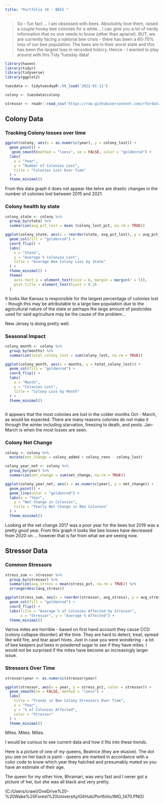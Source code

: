 ```yaml
---
title: "Portfolio 10 - BEES "
---
```


> So - fun fact ... I am obsessed with bees. Absolutely love them, raised a couple honey bee colonies for a while... I can give you a lot of nerdy information that no one needs to know (other than apiarist). BUT, we are currently facing a national bee crisis - there has been a 60-70% loss of our bee population. The bees are in their worst state and this has been the largest loss in recorded history. Hence - I wanted to play around with this Tidy Tuesday data!


```r
library(haven)
library(tidyr)
library(tidyverse)
library(ggplot2)
```

```r

tuesdata <- tidytuesdayR::tt_load('2022-01-11')

colony <- tuesdata$colony

```

```r
stressor <- readr::read_csv('https://raw.githubusercontent.com/rfordatascience/tidytuesday/main/data/2022/2022-01-11/stressor.csv')

```
## Colony Data 

### Tracking Colony losses over time 

```r
ggplot(colony, aes(x = as.numeric(year), y = colony_lost)) +
  geom_point() + 
   geom_smooth(method = "loess", se = FALSE, color = "goldenrod") +
  labs(
    x = "Year",
    y = "Number of Colonies Lost",
    title = "Colonies Lost Over Time"
  ) +
  theme_minimal()
```
From this data graph it does not appear like tehre are drastic changes in the number of colonies lost between 2015 and 2021. 

### Colony health by state
```r
colony_state <- colony %>%  
  group_by(state) %>% 
  summarise(avg_pct_lost = mean (colony_lost_pct, na.rm = TRUE))
```

```r
ggplot(colony_state, aes(x = reorder(state, avg_pct_lost), y = avg_pct_lost)) +
  geom_col(fill = "goldenrod") +
  coord_flip() +
  labs(
    x = "State",
    y = "Average % Colonies Lost",
    title = "Average Bee Colony Loss by State"
  ) +
  theme_minimal() +  
  theme(
    axis.text.y = element_text(size = 6, margin = margin(r = 5)),
    plot.title = element_text(hjust = 0.3)
  )
```
It looks like Kansas is responsible for the largest percentage of colonies lost - though this may be attributable to a large bee population due to the agricultural nature of the state or perhaps the large amount of pesticides used for said agriculture may be the cause of the problem... 

New Jersey is doing pretty well. 

### Seasonal Impact

```r
colony_month <- colony %>%
  group_by(months) %>%
  summarize(total_colony_lost = sum(colony_lost, na.rm = TRUE))
```

```r
ggplot(colony_month, aes(x = months, y = total_colony_lost)) +
  geom_col(fill = "goldenrod") +
  coord_flip() +
  labs(
    x = "Month",
    y = "Colonies Lost",
    title = "Colony Loss by Month"
  ) +
  theme_minimal() 
  
```

It appears that the most colonies are lost in the colder months Oct - March, as would be expected. There are many reasons colonies do not make it through the winter including starvation, freezing to death, and pests. Jan-March is when the most losses are seen. 

### Colony Net Change 
```r
colony <- colony %>%
  mutate(net_change = colony_added + colony_reno - colony_lost)

```


```r
colony_year_net <- colony %>%
  group_by(year) %>%
  summarize(net_change = sum(net_change, na.rm = TRUE))
```

```r

ggplot(colony_year_net, aes(x = as.numeric(year), y = net_change)) +
  geom_point() + 
  geom_line(color = "goldenrod") +
  labs(x = "Year",
    y = "Net Change in Colonies",
    title = "Yearly Net Change in Bee Colonies"
  ) +
  theme_minimal()

```

Looking at the net change 2017 was a poor year for the bees but 2019 was a pretty good year. From this graph it looks like bee losses have decreased from 2020 on ... however that is far from what we are seeing now. 

## Stressor Data 

### Common Stressors 

```r
stress_sum <- stressor %>%  
  group_by(stressor) %>% 
  summarize(avg_stress = mean(stress_pct, na.rm = TRUE)) %>% 
  arrange(desc(avg_stress))
```

```r
ggplot(stress_sum, aes(x = reorder(stressor, avg_stress), y = avg_stress)) +
  geom_col(fill = "goldenrod") +
  coord_flip() +
  labs(title = "Average % of Colonies Affected by Stressor",
       x = "Stressor", y = "Average % Affected") +
  theme_minimal()
```
Varroa mites are horrible - based on first hand account they cause CCD (colony collapse disorder) all the time. They are hard to detect, treat, spread like wild fire, and tear apart hives. Just in case you were wondering - a lot of bee keepers put bees in powdered sugar to see if they have mites. I would not be surprised if the mites have become an increasingly larger issue. 

### Stressors Over Time 

```r
stressor$year <- as.numeric(stressor$year)
```

```r

ggplot(stressor, aes(x = year, y = stress_pct, color = stressor)) +
  geom_smooth(se = FALSE, method = "loess") +
  labs(
    title = "Trends in Bee Colony Stressors Over Time",
    x = "Year",
    y = "% of Colonies Affected",
    color = "Stressor"
  ) +
  theme_minimal()
```

Mites. Mites. Mites.

I would be curious to see current data and how it fits into these trends. 

Here is a picture of one of my queens, Beatrice (they are elusive). The dot you see on her back is paint - queens are marked in accordance with a color code to know which year they hatched and presumably mated so you have an estimate of their age. 

The queen for my other hive, Bhramari, was very fast and I never got a picture of her, but she was all black and very pretty. 

(C:/Users/crawl/OneDrive%20-%20Wake%20Forest%20University/GitHub/Portfolio/IMG_1470.PNG)

